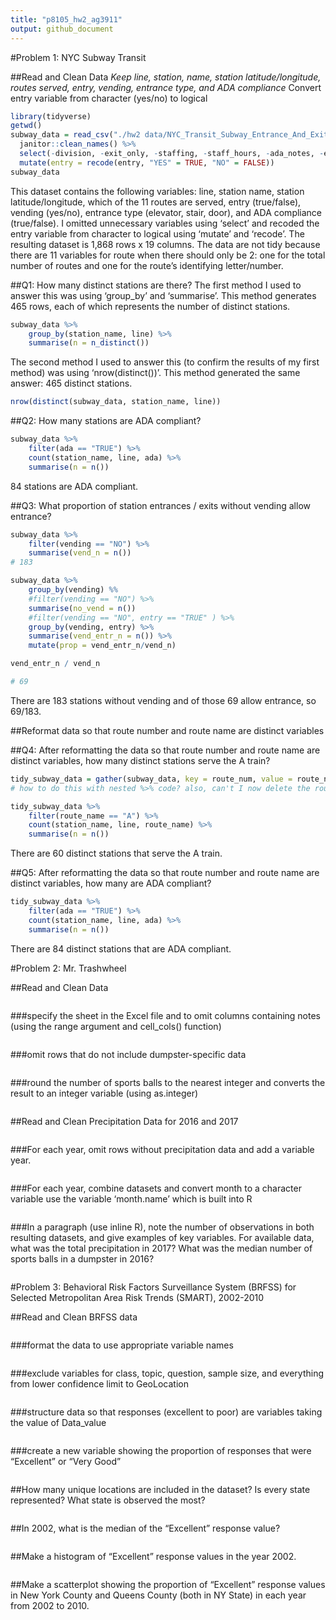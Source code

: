 ```yaml
---
title: "p8105_hw2_ag3911"
output: github_document
---
```


#Problem 1: NYC Subway Transit 

##Read and Clean Data
*Keep line, station, name, station latitude/longitude, routes served, entry, vending, entrance type, and ADA compliance
*Convert entry variable from character (yes/no) to logical
```r
library(tidyverse)
getwd()
subway_data = read_csv("./hw2 data/NYC_Transit_Subway_Entrance_And_Exit_Data.csv") %>%
  janitor::clean_names() %>%
  select(-division, -exit_only, -staffing, -staff_hours, -ada_notes, -entrance_location, -entrance_longitude, -entrance_latitude, -station_location, -corner, -east_west_street, -north_south_street, -free_crossover) %>%
  mutate(entry = recode(entry, "YES" = TRUE, "NO" = FALSE))
subway_data
```
This dataset contains the following variables: line, station name, station latitude/longitude, which of the 11 routes are served, entry (true/false), vending (yes/no), entrance type (elevator, stair, door), and ADA compliance (true/false). I omitted unnecessary variables using 'select' and recoded the entry variable from character to logical using 'mutate' and 'recode'. The resulting dataset is 1,868 rows x 19 columns. The data are not tidy because there are 11 variables for route when there should only be 2: one for the total number of routes and one for the route's identifying letter/number. 


##Q1: How many distinct stations are there? 
The first method I used to answer this was using 'group_by' and 'summarise'. This method generates 465 rows, each of which represents the number of distinct stations.
```r
subway_data %>%
    group_by(station_name, line) %>%
    summarise(n = n_distinct())
```
The second method I used to answer this (to confirm the results of my first method) was using 'nrow(distinct())'. This method generated the same answer: 465 distinct stations. 
```r
nrow(distinct(subway_data, station_name, line))
```

##Q2: How many stations are ADA compliant?
```r
subway_data %>%
    filter(ada == "TRUE") %>%
    count(station_name, line, ada) %>%
    summarise(n = n())
```
84 stations are ADA compliant. 


##Q3: What proportion of station entrances / exits without vending allow entrance?
```r
subway_data %>%
    filter(vending == "NO") %>%
    summarise(vend_n = n())
# 183

subway_data %>%
    group_by(vending) %%
    #filter(vending == "NO") %>%
    summarise(no_vend = n()) 
    #filter(vending == "NO", entry == "TRUE" ) %>%
    group_by(vending, entry) %>%
    summarise(vend_entr_n = n()) %>%
    mutate(prop = vend_entr_n/vend_n)

vend_entr_n / vend_n

# 69
```
There are 183 stations without vending and of those 69 allow entrance, so 69/183. 

##Reformat data so that route number and route name are distinct variables

##Q4: After reformatting the data so that route number and route name are distinct variables, how many distinct stations serve the A train?
```r
tidy_subway_data = gather(subway_data, key = route_num, value = route_name, route1:route11)
# how to do this with nested %>% code? also, can't I now delete the route_num bc seems to have no purpose? 

tidy_subway_data %>%
    filter(route_name == "A") %>%
    count(station_name, line, route_name) %>%
    summarise(n = n())
```
There are 60 distinct stations that serve the A train.

##Q5: After reformatting the data so that route number and route name are distinct variables,  how many are ADA compliant? 

```r
tidy_subway_data %>%
    filter(ada == "TRUE") %>%
    count(station_name, line, ada) %>%
    summarise(n = n())
```
There are 84 distinct stations that are ADA compliant. 


#Problem 2: Mr. Trashwheel 

##Read and Clean Data
```r
```

###specify the sheet in the Excel file and to omit columns containing notes (using the range argument and cell_cols() function)
```r
```

###omit rows that do not include dumpster-specific data
```r
```

###round the number of sports balls to the nearest integer and converts the result to an integer variable (using as.integer)
```r
```


##Read and Clean Precipitation Data for 2016 and 2017
```r
```

###For each year, omit rows without precipitation data and add a variable year.
```r
```

###For each year, combine datasets and convert month to a character variable
use the variable 'month.name' which is built into R
```r
```

###In a paragraph (use inline R), note the number of observations in both resulting datasets, and give examples of key variables. For available data, what was the total precipitation in 2017? What was the median number of sports balls in a dumpster in 2016?
```r
```



#Problem 3: Behavioral Risk Factors Surveillance System (BRFSS) for Selected Metropolitan Area Risk Trends (SMART), 2002-2010 

##Read and Clean BRFSS data
```r
```

###format the data to use appropriate variable names
```r
```

###exclude variables for class, topic, question, sample size, and everything from lower confidence limit to GeoLocation
```r
```

###structure data so that responses (excellent to poor) are variables taking the value of Data_value
```r
```

###create a new variable showing the proportion of responses that were “Excellent” or “Very Good”
```r
```


##How many unique locations are included in the dataset? Is every state represented? What state is observed the most?
```r
```

##In 2002, what is the median of the “Excellent” response value?
```r
```

##Make a histogram of “Excellent” response values in the year 2002.
```r
```

##Make a scatterplot showing the proportion of “Excellent” response values in New York County and Queens County (both in NY State) in each year from 2002 to 2010.
```r
```
















